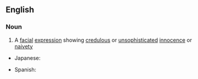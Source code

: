 ==English==

===Noun===
{{en-noun|sg=[[puppy]] [[dog]] [[eye]]s|-}}

# A [[facial]] [[expression]] showing [[credulous]] or [[unsophisticated]] [[innocence]] or [[naivety]]

{{trans-top|facial expression}}
* Japanese: {{t|ja|子犬の目|tr=koinu no me|sc=Jpan}}
{{trans-mid}}
* Spanish: {{t|es|ojos de cachorro|m|p}}
{{trans-bottom}}